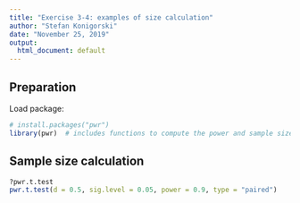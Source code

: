 ```yaml
---
title: "Exercise 3-4: examples of size calculation"
author: "Stefan Konigorski"
date: "November 25, 2019"
output:
  html_document: default
---
```


## Preparation

Load package:

```r
# install.packages("pwr")
library(pwr)  # includes functions to compute the power and sample size
```

## Sample size calculation

```r
?pwr.t.test
pwr.t.test(d = 0.5, sig.level = 0.05, power = 0.9, type = "paired")
```
